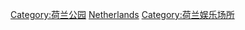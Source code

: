 {{Commons category|Amusement parks in the Netherlands}}

[[Category:荷兰公园|Category:荷兰公园]]
[[Category:各國主題公園|Netherlands]]
[[Category:荷兰娱乐场所|Category:荷兰娱乐场所]]